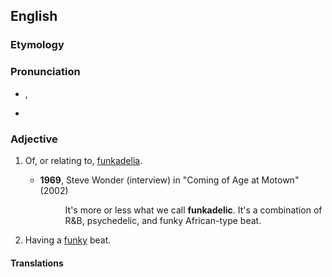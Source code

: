 ==English==

===Etymology===
{{suffix|en|funk|adelic}}

===Pronunciation===
* {{enPR|fŭngk'ə-dĕlʹĭk}}, {{IPA|en|/ˌfʌŋkəˈdɛlɪk/}}
* {{audio|en|En-au-funkadelic.ogg|Audio (AU)}}

===Adjective===
{{head|en|adjective}}

# {{lb|en|music}} Of, or relating to, [[funkadelia]].
#* '''1969''', Steve Wonder (interview) in "Coming of Age at Motown" (2002)
#*: It's more or less what we call '''funkadelic'''. It's a combination of R&B, psychedelic, and funky African-type beat.
# {{lb|en|music|slang}} Having a [[funky]] beat.

====Translations====
{{trans-top|relating to funkadelia}}
{{trans-mid}}
{{trans-bottom}}

{{trans-top|(slang) having a funky beat}}
{{trans-mid}}
{{trans-bottom}}